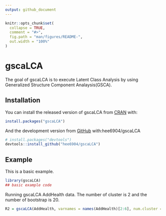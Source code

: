 ```yaml
---
output: github_document
---
```


<!-- README.md is generated from README.Rmd. Please edit that file -->

```r
knitr::opts_chunk$set(
  collapse = TRUE,
  comment = "#>",
  fig.path = "man/figures/README-",
  out.width = "100%"
)
```
# gscaLCA

<!-- badges: start -->
<!-- badges: end -->

The goal of gscaLCA is to execute Latent Class Analysis by using Generalized Structure Component Analaysis(GSCA).

## Installation

You can install the released version of gscaLCA from [CRAN](https://CRAN.R-project.org) with:

``` r
install.packages("gscaLCA")
```

And the development version from [GitHub](https://github.com/) with:hee6904/gscaLCA

``` r
# install.packages("devtools")
devtools::install_github("hee6904/gscaLCA")
```
## Example

This is a basic example.

```r
library(gscaLCA)
## basic example code
```

Running gscaLCA AddHealth data. The number of cluster is 2 and the number of bootstrap is 20. 
```r
R2 = gscaLCA(AddHealth, varnames = names(AddHealth)[2:6], num.cluster = 2)
```

